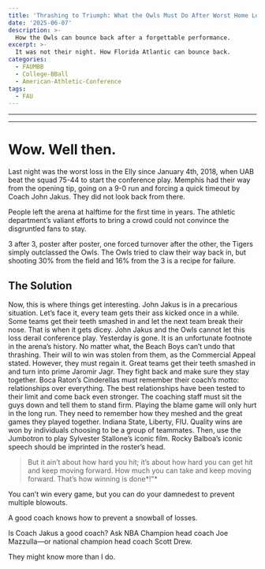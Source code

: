 ```yaml
---
title: 'Thrashing to Triumph: What the Owls Must Do After Worst Home Loss Since 2018'
date: '2025-06-07'
description: >-
  How the Owls can bounce back after a forgettable performance.
excerpt: >-
  It was not their night. How Florida Atlantic can bounce back.
categories:
  - FAUMBB
  - College-BBall
  - American-Athletic-Conference
tags:
  - FAU
---
```

---
---

# Wow. Well then.
Last night was the worst loss in the Elly since January 4th, 2018, when UAB beat the squad 75-44 to start the conference play. Memphis had their way from the opening tip, going on a 9-0 run and forcing a quick timeout by Coach John Jakus. They did not look back from there.

People left the arena at halftime for the first time in years. The athletic department’s valiant efforts to bring a crowd could not convince the disgruntled fans to stay. 

 3 after 3, poster after poster, one forced turnover after the other, the Tigers simply outclassed the Owls. The Owls tried to claw their way back in, but shooting 30% from the field and 16% from the 3 is a recipe for failure.
## The Solution
Now, this is where things get interesting. John Jakus is in a precarious situation. Let’s face it, every team gets their ass kicked once in a while. Some teams get their teeth smashed in and let the next team break their nose. That is when it gets dicey.
John Jakus and the Owls cannot let this loss derail conference play. Yesterday is gone. It is an unfortunate footnote in the arena’s history. No matter what, the Beach Boys can’t undo that thrashing. Their will to win was stolen from them, as the Commercial Appeal stated. However, they must regain it. Great teams get their teeth smashed in and turn into prime Jaromir Jagr. They fight back and make sure they stay together. Boca Raton’s Cinderellas must remember their coach’s motto: relationships over everything. The best relationships have been tested to their limit and come back even stronger.
The coaching staff must sit the guys down and tell them to stand firm. Playing the blame game will only hurt in the long run. They need to remember how they meshed and the great games they played together. Indiana State, Liberty, FIU. Quality wins are won by individuals choosing to be a group of teammates.
Then, use the Jumbotron to play Sylvester Stallone’s iconic film.
Rocky Balboa’s iconic speech should be imprinted in the roster’s head. 
>But it ain’t about how hard you hit; it’s about how hard you can get hit and keep moving forward. How much you can take and keep moving forward. That’s how winning is done*!”*

You can’t win every game, but you can do your damnedest to prevent multiple blowouts.

A good coach knows how to prevent a snowball of losses. 

 Is Coach Jakus a good coach? Ask NBA Champion head coach Joe Mazzulla—or national champion head coach Scott Drew. 

 They might know more than I do.